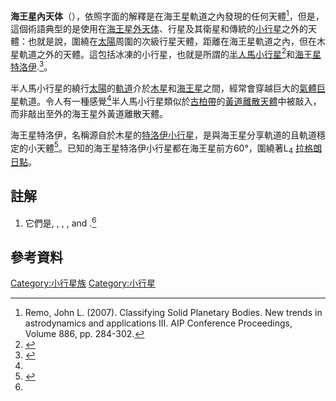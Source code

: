'''海王星內天体'''（{{lang|en|Cis-Neptunian object}}），依照字面的解釋是在海王星軌道之內發現的任何天體<ref name=remo>Remo, John L. (2007). Classifying Solid Planetary Bodies. New trends in astrodynamics and applications III. AIP Conference Proceedings, Volume 886, pp. 284-302.<!-- p. 291--></ref>，但是，這個術語典型的是使用在[[海王星外天体|海王星外天体]]、行星及其衛星和傳統的[[小行星|小行星]]之外的天體：也就是說，圍繞在[[太陽|太陽]]周圍的次級行星天體，距離在海王星軌道之內，但在木星軌道之外的天體。這包括冰凍的小行星，也就是所謂的[[半人馬小行星|半人馬小行星]]<ref name="centaur">{{cite web|title=The Populations of Comet-like Bodies in the Solar System|author=J Horner, NW Evans, ME Bailey, DJ Asher|url=http://star.arm.ac.uk/preprints/396.pdf|year=2003|accessdate=2007-06-29|archive-date=2013-06-01|archive-url=https://web.archive.org/web/20130601120659/http://star.arm.ac.uk/preprints/396.pdf|dead-url=yes}}</ref>和[[海王星特洛伊|海王星特洛伊]].<ref name=ntrojans>{{cite web  |title=List Of Neptune Trojans  |publisher=Minor Planet Center  |url=http://cfa-www.harvard.edu/iau/lists/NeptuneTrojans.html  |accessdate=2008-05-08  |archive-date=2008-05-11  |archive-url=https://web.archive.org/web/20080511145011/http://cfa-www.harvard.edu/iau/lists/NeptuneTrojans.html  |dead-url=yes  }}</ref>。 

半人馬小行星的繞行[[太陽|太陽]]的[[軌道|軌道]]介於[[木星|木星]]和[[海王星|海王星]]之間，經常會穿越巨大的[[氣體巨星|氣體巨星]]軌道。令人有一種感覺<ref name = "centaur" />半人馬小行星類似於[[古柏帶|古柏帶]]的[[黃道離散天體|黃道離散天體]]中被敲入，而非敲出至外的海王星外黃道離散天體。

海王星特洛伊，名稱源自於木星的[[特洛伊小行星|特洛伊小行星]]，是與海王星分享軌道的且軌道穩定的小天體<ref name="shepard">{{cite journal
 |last=Sheppard 
 |first=Scott S. 
 |coauthors=Trujillo, Chadwick A. 
 |title=A Thick Cloud of Neptune Trojans and Their Colors 
 |doi=10.1126/science.1127173 
 |journal=Science 
 |volume=313 
 |issue=5786 
 |pages=511–514 
 |date=June 2006 
 |url=http://www.dtm.ciw.edu/sheppard/pub/Sheppard06NepTroj.pdf 
 |format=PDF 
 |accessdate=2008-02-26 
 |pmid=16778021 
 |deadurl=yes 
 |archiveurl=https://web.archive.org/web/20080511181918/http://www.dtm.ciw.edu/sheppard/pub/Sheppard06NepTroj.pdf 
 |archivedate=2008-05-11 
}}</ref>。已知的海王星特洛伊小行星都在海王星前方60°，圍繞著L<sub>4</sub> [[拉格朗日點|拉格朗日點]]。

== 註解 ==
<div class="references-small">
<ol type="a">
<li>{{Note_label|A|a|none}}它們是{{mpl|2001 QR|322}}, {{mpl|2004 UP|10}}, {{mpl|2005 TN|53}}, {{mpl|2005 TO|74}}, {{mpl|2006 RJ|103}} and {{mpl|2007 VL|305}}.<ref name="ntrojans" /> </li>
</div>

== 參考資料 ==
{{reflist}}
{{小天體}}

[[Category:小行星族|Category:小行星族]]
[[Category:小行星|Category:小行星]]